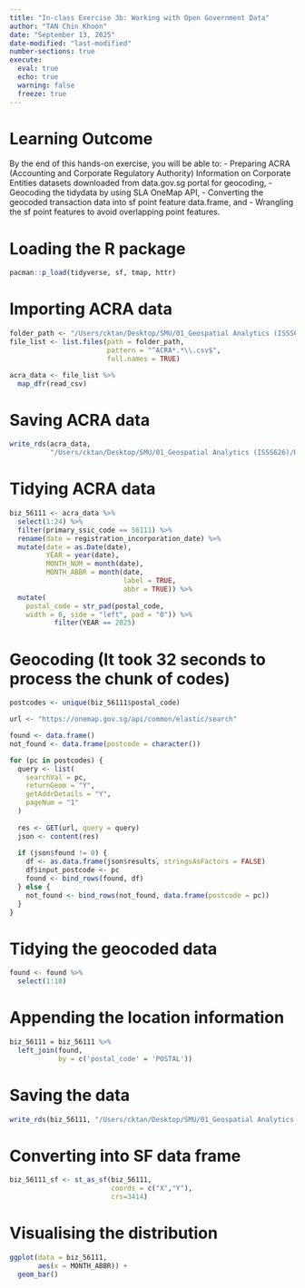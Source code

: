 ```yaml
---
title: "In-class Exercise 3b: Working with Open Government Data"
author: "TAN Chin Khoon"
date: "September 13, 2025"
date-modified: "last-modified"
number-sections: true
execute: 
  eval: true
  echo: true
  warning: false
  freeze: true
---
```


# Learning Outcome
By the end of this hands-on exercise, you will be able to:
- Preparing ACRA (Accounting and Corporate Regulatory Authority) Information on Corporate Entities datasets downloaded from data.gov.sg portal for geocoding,
- Geocoding the tidydata by using SLA OneMap API,
- Converting the geocoded transaction data into sf point feature data.frame, and
- Wrangling the sf point features to avoid overlapping point features.

# Loading the R package

```r
pacman::p_load(tidyverse, sf, tmap, httr)

```

# Importing ACRA data

```r
folder_path <- "/Users/cktan/Desktop/SMU/01_Geospatial Analytics (ISSS626)/Hands-on_Ex/Take-home_Ex01/data/aspatial"
file_list <- list.files(path = folder_path, 
                        pattern = "^ACRA*.*\\.csv$", 
                        full.names = TRUE)

acra_data <- file_list %>%
  map_dfr(read_csv)

```

# Saving ACRA data

```r
write_rds(acra_data,
          "/Users/cktan/Desktop/SMU/01_Geospatial Analytics (ISSS626)/Hands-on_Ex/Take-home_Ex01/data/rds/acra_data.rds")

```

# Tidying ACRA data

```r
biz_56111 <- acra_data %>%
  select(1:24) %>%
  filter(primary_ssic_code == 56111) %>%
  rename(date = registration_incorporation_date) %>%
  mutate(date = as.Date(date),
         YEAR = year(date),
         MONTH_NUM = month(date),
         MONTH_ABBR = month(date, 
                            label = TRUE, 
                            abbr = TRUE)) %>% 
  mutate(
    postal_code = str_pad(postal_code, 
    width = 6, side = "left", pad = "0")) %>%
           filter(YEAR == 2025)    

```

# Geocoding (It took 32 seconds to process the chunk of codes)

```r
postcodes <- unique(biz_56111$postal_code)

url <- "https://onemap.gov.sg/api/common/elastic/search"

found <- data.frame()
not_found <- data.frame(postcode = character())

for (pc in postcodes) {
  query <- list(
    searchVal = pc,
    returnGeom = "Y",
    getAddrDetails = "Y",
    pageNum = "1"
  )
  
  res <- GET(url, query = query)
  json <- content(res)
  
  if (json$found != 0) {
    df <- as.data.frame(json$results, stringsAsFactors = FALSE)
    df$input_postcode <- pc
    found <- bind_rows(found, df)
  } else {
    not_found <- bind_rows(not_found, data.frame(postcode = pc))
  }
}

```

# Tidying the geocoded data

```r
found <- found %>%
  select(1:10)

```

# Appending the location information

```r
biz_56111 = biz_56111 %>%
  left_join(found, 
            by = c('postal_code' = 'POSTAL'))

```

# Saving the data

```r
write_rds(biz_56111, "/Users/cktan/Desktop/SMU/01_Geospatial Analytics (ISSS626)/Hands-on_Ex/Take-home_Ex01/data/rds/biz_56111.rds")

```

# Converting into SF data frame

```r
biz_56111_sf <- st_as_sf(biz_56111, 
                         coords = c("X","Y"),
                         crs=3414) 

```

# Visualising the distribution

```r
ggplot(data = biz_56111,
       aes(x = MONTH_ABBR)) +
  geom_bar()

```